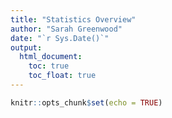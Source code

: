 ```yaml
---
title: "Statistics Overview"
author: "Sarah Greenwood"
date: "`r Sys.Date()`"
output: 
  html_document:
    toc: true
    toc_float: true
---
```



```r
knitr::opts_chunk$set(echo = TRUE)
```

#